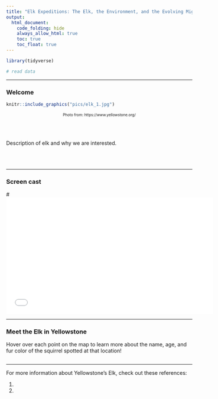 ```yaml
---
title: "Elk Expeditions: The Elk, the Environment, and the Evolving Migration in Yellowstone"
output: 
  html_document:
    code_folding: hide
    always_allow_html: true
    toc: true
    toc_float: true
---
```


```r
library(tidyverse)
```

```r
# read data
```

---

### Welcome

```r
knitr::include_graphics("pics/elk_1.jpg")
```
<center style="font-size: 10px;"> Photo from:  https://www.yellowstone.org/ </center>
     
<br><br>                                       

Description of elk and why we are interested. 


<br><br>


---

### Screen cast 


#<iframe width="560" height="315" src="insert_youtube_video_here" title="YouTube video #player" frameborder="0" allow="accelerometer; autoplay; clipboard-write; encrypted-media; gyroscope; picture-in-picture; #web-share" allowfullscreen></iframe>

---


### Meet the Elk in Yellowstone

Hover over each point on the map to learn more about the name, age, and fur color of the squirrel spotted at that location!
```r

```





---


For more information about Yellowstone's Elk, check out these references: 

1. 
2. 